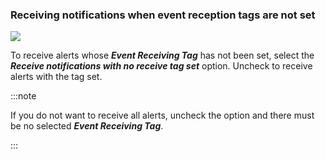 ### Receiving notifications when event reception tags are not set

![](/img/receive-untag-event.png)

To receive alerts whose **_Event Receiving Tag_** has not been set, select the **_Receive notifications with no receive tag set_** option. Uncheck to receive alerts with the tag set. 

:::note

If you do not want to receive all alerts, uncheck the option and there must be no selected **_Event Receiving Tag_**.

:::
